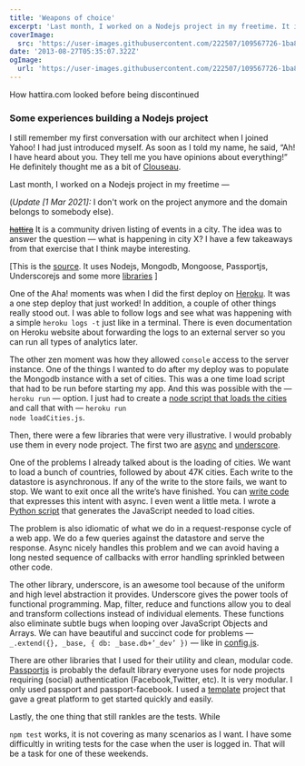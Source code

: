 ```yaml
---
title: 'Weapons of choice'
excerpt: 'Last month, I worked on a Nodejs project in my freetime. It is a community driven listing of events in a city. The idea was to answer the question — what is happening in city X? I have a few takeaways from that exercise that I think maybe interesting.'
coverImage:
  src: 'https://user-images.githubusercontent.com/222507/109567726-1ba81880-7ae6-11eb-962c-f52c9a4b69fa.png'
date: '2013-08-27T05:35:07.322Z'
ogImage:
  url: 'https://user-images.githubusercontent.com/222507/109567726-1ba81880-7ae6-11eb-962c-f52c9a4b69fa.png'
---
```


<div class="text-center text-sm text-gray-400">
  How hattira.com looked before being discontinued
</div>

### Some experiences building a Nodejs project

I still remember my first conversation with our architect when
I joined Yahoo! I had just introduced myself. As soon as I
told my name, he said, “Ah! I have heard about you. They tell me
you have opinions about everything!” He definitely thought me as a
bit of [Clouseau](http://en.wikipedia.org/wiki/Inspector_Clouseau).

Last month, I worked on a Nodejs project in my freetime —

(_Update [1 Mar 2021]:_ I don't work on the project anymore and the domain belongs
to somebody else).

<strike>[hattira](http://hattira.com/)</strike>
It is a community driven listing of events in a city. The idea was to answer the
question — what is happening in city X? I have a few takeaways from that exercise
that I think maybe interesting.

[This is the [source](https://github.com/caulagi/hattira). It uses Nodejs,
Mongodb, Mongoose, Passportjs, Underscorejs and some more
[libraries](https://github.com/caulagi/hattira/blob/master/package.json) ]

One of the Aha! moments was when I did the first deploy
on [Heroku](https://www.heroku.com/). It was a one step
deploy that just worked! In addition, a couple of other things
really stood out. I was able to follow logs and see what was happening
with a simple <Code>heroku logs -t</Code> just like in a terminal.
There is even documentation on Heroku website about forwarding the logs
to an external server so you can run all types of analytics later.

The other zen moment was how they allowed <Code>console</Code> access to the
server instance. One of the things I wanted to do after my deploy was to
populate the Mongodb instance with a set of cities. This was a one time
load script that had to be run before starting my app. And this was possible
with the — <Code>heroku run</Code> — option. I just had to create a [node script that
loads the cities](https://github.com/caulagi/sntd/blob/fb1f437a8ec65e51839357e74dc2a7cac86b5928/data/loadCities.js)
and call that with — <Code>heroku run node loadCities.js</Code>.

Then, there were a few libraries that were very illustrative.
I would probably use them in every node project. The first two are
[async](https://github.com/caolan/async) and [underscore](http://underscorejs.org/).

One of the problems I already talked about is the loading of cities.
We want to load a bunch of countries, followed by about 47K cities.
Each write to the datastore is asynchronous. If any of the write to the store
fails, we want to stop. We want to exit once all the write’s have finished.
You can [write code](https://github.com/caulagi/sntd/blob/fb1f437a8ec65e51839357e74dc2a7cac86b5928/data/loadCities.js) that expresses this intent with async. I even went a little meta. I wrote a [Python script](https://github.com/caulagi/sntd/blob/fb1f437a8ec65e51839357e74dc2a7cac86b5928/data/load.py) that generates the JavaScript needed to load cities.

The problem is also idiomatic of what we do in a request-response cycle
of a web app. We do a few queries against the datastore and serve the response.
Async nicely handles this problem and we can avoid having a long nested
sequence of callbacks with error handling sprinkled between other code.

The other library, underscore, is an awesome tool because of the uniform
and high level abstraction it provides. Underscore gives the power tools
of functional programming. Map, filter, reduce and functions allow you to
deal and transform collections instead of individual elements. These
functions also eliminate subtle bugs when looping over JavaScript Objects
and Arrays. We can have beautiful and succinct code for
problems — <Code>\_.extend({}, \_base, \{ db: \_base.db+’\_dev’ \})</Code> —
like in [config.js](https://github.com/caulagi/sntd/blob/master/config/config.js).

There are other libraries that I used for their utility and clean, modular code.
[Passportjs](http://passportjs.org/) is probably the default library everyone
uses for node projects requiring (social) authentication (Facebook,Twitter, etc).
It is very modular. I only used passport and passport-facebook.
I used a [template](https://github.com/madhums/node-express-mongoose-demo) project
that gave a great platform to get started quickly and easily.

Lastly, the one thing that still rankles are the tests. While

<Code>npm test</Code> works, it is not covering as many scenarios as I want. I have
some difficultly in writing tests for the case when the user is logged in. That will
be a task for one of these weekends.

